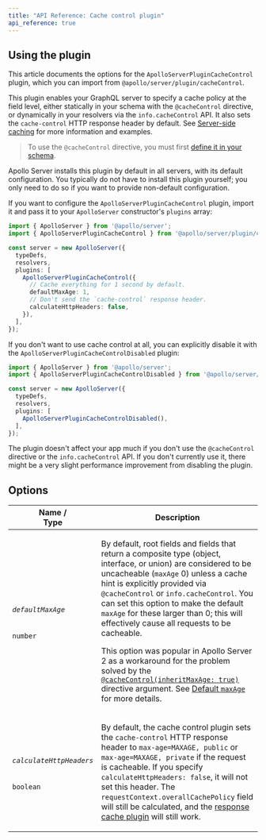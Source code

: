```yaml
---
title: "API Reference: Cache control plugin"
api_reference: true
---
```


## Using the plugin

This article documents the options for the `ApolloServerPluginCacheControl` plugin, which you can import from `@apollo/server/plugin/cacheControl`.

This plugin enables your GraphQL server to specify a cache policy at the field level, either statically in your schema with the `@cacheControl` directive, or dynamically in your resolvers via the `info.cacheControl` API. It also sets the `cache-control` HTTP response header by default. See [Server-side caching](../../performance/caching/) for more information and examples.

> To use the `@cacheControl` directive, you must first [define it in your schema](../../performance/caching/#in-your-schema-static).

Apollo Server installs this plugin by default in all servers, with its default configuration.  You typically do not have to install this plugin yourself; you only need to do so if you want to provide non-default configuration.

If you want to configure the `ApolloServerPluginCacheControl` plugin, import it and pass it to your `ApolloServer` constructor's `plugins` array:

<MultiCodeBlock>

```ts
import { ApolloServer } from '@apollo/server';
import { ApolloServerPluginCacheControl } from '@apollo/server/plugin/cacheControl';

const server = new ApolloServer({
  typeDefs,
  resolvers,
  plugins: [
    ApolloServerPluginCacheControl({
      // Cache everything for 1 second by default.
      defaultMaxAge: 1,
      // Don't send the `cache-control` response header.
      calculateHttpHeaders: false,
    }),
  ],
});
```

</MultiCodeBlock>

If you don't want to use cache control at all, you can explicitly disable it with the `ApolloServerPluginCacheControlDisabled` plugin:

<MultiCodeBlock>

```ts
import { ApolloServer } from '@apollo/server';
import { ApolloServerPluginCacheControlDisabled } from '@apollo/server/plugin/disabled';

const server = new ApolloServer({
  typeDefs,
  resolvers,
  plugins: [
    ApolloServerPluginCacheControlDisabled(),
  ],
});
```

</MultiCodeBlock>

The plugin doesn't affect your app much if you don't use the `@cacheControl` directive or the `info.cacheControl` API. If you don't currently use it, there might be a very slight performance improvement from disabling the plugin.

## Options

<table class="field-table">
  <thead>
    <tr>
      <th>Name /<br/>Type</th>
      <th>Description</th>
    </tr>
  </thead>

<tbody>

<tr>
<td>

###### `defaultMaxAge`

`number`
</td>
<td>

By default, root fields and fields that return a composite type (object, interface, or union) are considered to be uncacheable (`maxAge` 0) unless a cache hint is explicitly provided via `@cacheControl` or `info.cacheControl`. You can set this option to make the default `maxAge` for these larger than 0; this will effectively cause all requests to be cacheable.

This option was popular in Apollo Server 2 as a workaround for the problem solved by the [`@cacheControl(inheritMaxAge: true)`](../../performance/caching/#in-your-schema-static) directive argument. See [Default `maxAge`](../../performance/caching/#default-maxage) for more details.

</td>
</tr>

<tr>
<td>

###### `calculateHttpHeaders`

`boolean`
</td>
<td>

By default, the cache control plugin sets the `cache-control` HTTP response header to `max-age=MAXAGE, public` or `max-age=MAXAGE, private` if the request is cacheable. If you specify `calculateHttpHeaders: false`, it will not set this header. The `requestContext.overallCachePolicy` field will still be calculated, and the [response cache plugin](../../performance/caching/#caching-with-responsecacheplugin-advanced) will still work.

</td>
</tr>


</tbody>
</table>
